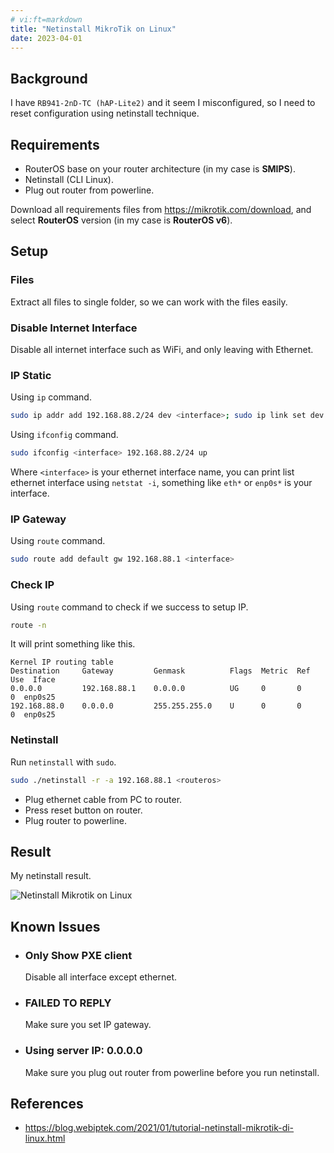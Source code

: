 ```yaml
---
# vi:ft=markdown
title: "Netinstall MikroTik on Linux"
date: 2023-04-01
---
```


## Background

I have `RB941-2nD-TC (hAP-Lite2)` and it seem I misconfigured, so I need to reset configuration using netinstall technique.

## Requirements

- RouterOS base on your router architecture (in my case is **SMIPS**).
- Netinstall (CLI Linux).
- Plug out router from powerline.

Download all requirements files from https://mikrotik.com/download, and select **RouterOS** version (in my case is **RouterOS v6**).

## Setup

### Files

Extract all files to single folder, so we can work with the files easily.

### Disable Internet Interface

Disable all internet interface such as WiFi, and only leaving with Ethernet.

### IP Static

Using `ip` command.

```bash
sudo ip addr add 192.168.88.2/24 dev <interface>; sudo ip link set dev <interface> up
```

Using `ifconfig` command.

```bash
sudo ifconfig <interface> 192.168.88.2/24 up
```

Where `<interface>` is your ethernet interface name, you can print list ethernet interface using `netstat -i`, something like `eth*` or `enp0s*` is your interface.

### IP Gateway

Using `route` command.

```bash
sudo route add default gw 192.168.88.1 <interface>
```

### Check IP

Using `route` command to check if we success to setup IP.

```bash
route -n
```

It will print something like this.

```
Kernel IP routing table
Destination     Gateway         Genmask          Flags  Metric  Ref  Use  Iface
0.0.0.0         192.168.88.1    0.0.0.0          UG     0       0      0  enp0s25
192.168.88.0    0.0.0.0         255.255.255.0    U      0       0      0  enp0s25
```

### Netinstall

Run `netinstall` with `sudo`.

```bash
sudo ./netinstall -r -a 192.168.88.1 <routeros>
```

- Plug ethernet cable from PC to router.
- Press reset button on router.
- Plug router to powerline.

## Result

My netinstall result.

![Netinstall Mikrotik on Linux](/assets/blog/netinstall-mikrotik-on-linux/result.png)

## Known Issues

- ### Only Show PXE client

  Disable all interface except ethernet.

- ### FAILED TO REPLY

  Make sure you set IP gateway.

- ### Using server IP: 0.0.0.0

  Make sure you plug out router from powerline before you run netinstall.

## References

- https://blog.webiptek.com/2021/01/tutorial-netinstall-mikrotik-di-linux.html